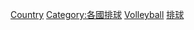 {{Categories by country|nocat}}

[[Category:排球場館|Country]]
[[Category:各國排球|Category:各國排球]]
[[Category:各國室內體育館|Volleyball]]
[[Category:各國各類體育場地|排球]]